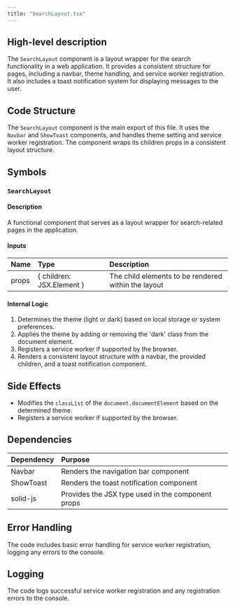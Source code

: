 ```yaml
---
title: "SearchLayout.tsx"
---
```


## High-level description
The `SearchLayout` component is a layout wrapper for the search functionality in a web application. It provides a consistent structure for pages, including a navbar, theme handling, and service worker registration. It also includes a toast notification system for displaying messages to the user.

## Code Structure
The `SearchLayout` component is the main export of this file. It uses the `Navbar` and `ShowToast` components, and handles theme setting and service worker registration. The component wraps its children props in a consistent layout structure.

## Symbols

### `SearchLayout`
#### Description
A functional component that serves as a layout wrapper for search-related pages in the application.

#### Inputs
| Name | Type | Description |
|:-----|:-----|:------------|
| props | { children: JSX.Element } | The child elements to be rendered within the layout |

#### Internal Logic
1. Determines the theme (light or dark) based on local storage or system preferences.
2. Applies the theme by adding or removing the 'dark' class from the document element.
3. Registers a service worker if supported by the browser.
4. Renders a consistent layout structure with a navbar, the provided children, and a toast notification component.

## Side Effects
- Modifies the `classList` of the `document.documentElement` based on the determined theme.
- Registers a service worker if supported by the browser.

## Dependencies
| Dependency | Purpose |
|:-----------|:--------|
| Navbar | Renders the navigation bar component |
| ShowToast | Renders the toast notification component |
| solid-js | Provides the JSX type used in the component props |

## Error Handling
The code includes basic error handling for service worker registration, logging any errors to the console.

## Logging
The code logs successful service worker registration and any registration errors to the console.